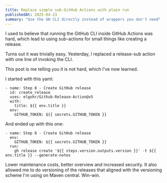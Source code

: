 ```yaml
---
title: Replace simple sub-GitHub Actions with plain run
publishedAt: 2025-04-23
summary: "Use the GH CLI directly instead of wrappers you don't need"
---
```


I used to believe that running the GitHub CLI inside GitHub Actions was hard, which lead to using sub-actions for small things like creating a release.

Turns out it was trivially easy. Yesterday, I replaced a release-sub action with one line of invoking the CLI.

This post is me telling you it is not hard, which I've now learned.

I started with this yaml:

```
- name: Step 8 - Create GitHub release
  id: create_release
  uses: elgohr/Github-Release-Action@v5
  with:
    title: ${{ env.title }}
  env:
    GITHUB_TOKEN: ${{ secrets.GITHUB_TOKEN }}
```

And ended up with this one:

```
- name: Step 8 - Create GitHub release
  env:
    GITHUB_TOKEN: ${{ secrets.GITHUB_TOKEN }}
  run:
    gh release create '${{ steps.version.outputs.version }}' -t ${{ env.title }} --generate-notes
```

Lower maintenance costs, better overview and increased security. It also allowed me to do versioning of the releases that aligned with the versioning scheme I'm using on Maven central. Win-win.